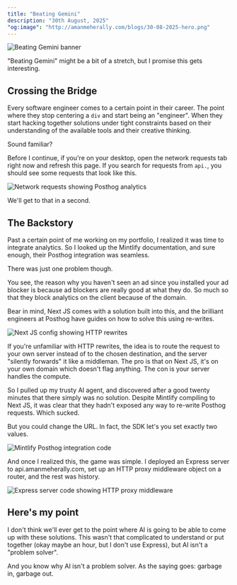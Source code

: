 ```yaml
---
title: "Beating Gemini"
description: "30th August, 2025"
"og:image": "http://amanmeherally.com/blogs/30-08-2025-hero.png"
---
```


<img
  src="./30-08-2025-hero.png"
  alt="Beating Gemini banner"
  className="rounded-xl"
/>

<p className="-mt-6 italic">
  "Beating Gemini" might be a bit of a stretch, but I promise this gets
  interesting.
</p>

## Crossing the Bridge

Every software engineer comes to a certain point in their career. The point where they stop centering a `div` and start being an "engineer". When they start hacking together solutions under tight constraints based on their understanding of the available tools and their creative thinking.

Sound familiar?

Before I continue, if you're on your desktop, open the network requests tab right now and refresh this page. If you search for requests from `api.`, you should see some requests that look like this.

<img
  src="./30-08-2025-network-requests.png"
  alt="Network requests showing Posthog analytics"
  className="rounded-xl"
/>

We'll get to that in a second.

## The Backstory

Past a certain point of me working on my portfolio, I realized it was time to integrate analytics. So I looked up the Mintlify documentation, and sure enough, their Posthog integration was seamless.

There was just one problem though.

You see, the reason why you haven't seen an ad since you installed your ad blocker is because ad blockers are really good at what they do. So much so that they block analytics on the client because of the domain.

Bear in mind, Next JS comes with a solution built into this, and the brilliant engineers at Posthog have guides on how to solve this using re-writes.

<img
  src="./30-08-2025-next-config.png"
  alt="Next JS config showing HTTP rewrites"
  className="rounded-xl"
/>

If you're unfamiliar with HTTP rewrites, the idea is to route the request to your own server instead of to the chosen destination, and the server "silently forwards" it like a middleman. The pro is that on Next JS, it's on your own domain which doesn't flag anything. The con is your server handles the compute.

So I pulled up my trusty AI agent, and discovered after a good twenty minutes that there simply was no solution. Despite Mintlify compiling to Next JS, it was clear that they hadn't exposed any way to re-write Posthog requests. Which sucked.

But you could change the URL. In fact, the SDK let's you set exactly two values.

<img
  src="./30=08-2025-mintlify-integration.png"
  alt="Mintlify Posthog integration code"
  className="rounded-xl"
/>

And once I realized this, the game was simple. I deployed an Express server to api.amanmeherally.com, set up an HTTP proxy middleware object on a router, and the rest was history.

<img
  src="./30-08-2025-express-proxy.png"
  alt="Express server code showing HTTP proxy middleware"
  className="rounded-xl"
/>

## Here's my point

I don't think we'll ever get to the point where AI is going to be able to come up with these solutions. This wasn't that complicated to understand or put together (okay maybe an hour, but I don't use Express), but AI isn't a "problem solver".

And you know why AI isn't a problem solver. As the saying goes: garbage in, garbage out.
